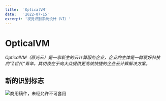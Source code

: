 ```yaml
---
title:  'OpticalVM'
date:   '2022-07-15'
excerpt: '视觉识别系统设计（VI）'
---
```


# OpticalVM #
*OpticalVM（原光云）是一家新生的云计算服务企业，企业的主体是一群爱好科技的“Z世代”青年，其初衷在于向大众提供更高效快捷的企业云计算解决方案。*

## 新的识别标志 ##
![](/images/opticalvm.jpg "商用稿件，未经允许不可套用")
